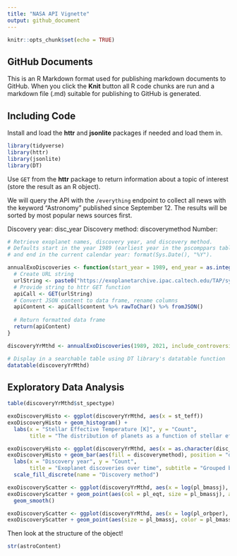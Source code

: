 ```yaml
---
title: "NASA API Vignette"
output: github_document
---
```


```r
knitr::opts_chunk$set(echo = TRUE)
```

## GitHub Documents

This is an R Markdown format used for publishing markdown documents to GitHub. When you click the **Knit** button all R code chunks are run and a markdown file (.md) suitable for publishing to GitHub is generated.

## Including Code

Install and load the **httr** and **jsonlite** packages if needed and load them in.

```r
library(tidyverse)
library(httr)
library(jsonlite)
library(DT)
```

Use `GET` from the **httr** package to return information about a topic of interest (store the result as an R object).

We will query the API with the `/everything` endpoint to collect all news with the keyword "Astronomy" published since September 12. The results will be sorted by most popular news sources first.

Discovery year: disc_year
Discovery method: discoverymethod
Number:

```r
# Retrieve exoplanet names, discovery year, and discovery method.
# Defaults start in the year 1989 (earliest year in the pscomppars table)
# and end in the current calendar year: format(Sys.Date(), "%Y").

annualExoDiscoveries <- function(start_year = 1989, end_year = as.integer(format(Sys.Date(), "%Y")), include_controversial = 0){
  # Create URL string
  urlString <- paste0("https://exoplanetarchive.ipac.caltech.edu/TAP/sync?query=select+pl_name,disc_year,discoverymethod,pl_orbsmax,pl_orbeccen,pl_orbper,pl_radj,pl_bmassj,pl_eqt,st_spectype,st_teff,pl_controv_flag+from+pscomppars+where+disc_year+between+", start_year, "+and+", end_year, "+and+pl_controv_flag+=+", include_controversial, "&format=json")
  # Provide string to httr GET function
  apiCall <- GET(urlString)
  # Convert JSON content to data frame, rename columns
  apiContent <- apiCall$content %>% rawToChar() %>% fromJSON() 
  
  # Return formatted data frame
  return(apiContent)
}

discoveryYrMthd <- annualExoDiscoveries(1989, 2021, include_controversial = 0)

# Display in a searchable table using DT library's datatable function
datatable(discoveryYrMthd)
```

## Exploratory Data Analysis

```r
table(discoveryYrMthd$st_spectype)
```

```r
exoDiscoveryHisto <- ggplot(discoveryYrMthd, aes(x = st_teff))
exoDiscoveryHisto + geom_histogram() +
  labs(x = "Stellar Effective Temperature [K]", y = "Count",
       title = "The distribution of planets as a function of stellar effective temperature") 
```


```r
exoDiscoveryHisto <- ggplot(discoveryYrMthd, aes(x = as.character(disc_year)))
exoDiscoveryHisto + geom_bar(aes(fill = discoverymethod), position = "dodge", alpha = 0.5) +
  labs(x = "Discovery year", y = "Count",
       title = "Exoplanet discoveries over time", subtitle = "Grouped by discovery method") +
  scale_fill_discrete(name = "Discovery method")
```

```r
exoDiscoveryScatter <- ggplot(discoveryYrMthd, aes(x = log(pl_bmassj), y = pl_radj))
exoDiscoveryScatter + geom_point(aes(col = pl_eqt, size = pl_bmassj), alpha = 0.6) +
  geom_smooth()
```


```r
exoDiscoveryScatter <- ggplot(discoveryYrMthd, aes(x = log(pl_orbper), y = pl_orbeccen))
exoDiscoveryScatter + geom_point(aes(size = pl_bmassj, color = pl_bmassj), alpha = 0.6, position = "jitter")
```



Then look at the structure of the object!

```r
str(astroContent)
```


